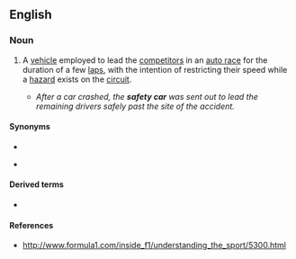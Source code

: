 ==English==

===Noun===
{{en-noun}}

# {{lb|en|motor racing}} A [[vehicle]] employed to lead the [[competitor]]s in an [[auto racing|auto race]] for the duration of a few [[laps]], with the intention of restricting their speed while a [[hazard]] exists on the [[circuit]].
#* ''After a car crashed, the '''safety car''' was sent out to lead the remaining drivers safely past the site of the accident.''

====Synonyms====
* {{l|en|pace car}}
* {{l|en|SC}} {{gloss|abbreviation}}

====Derived terms====
* {{l|en|virtual safety car}}

====References====
* http://www.formula1.com/inside_f1/understanding_the_sport/5300.html